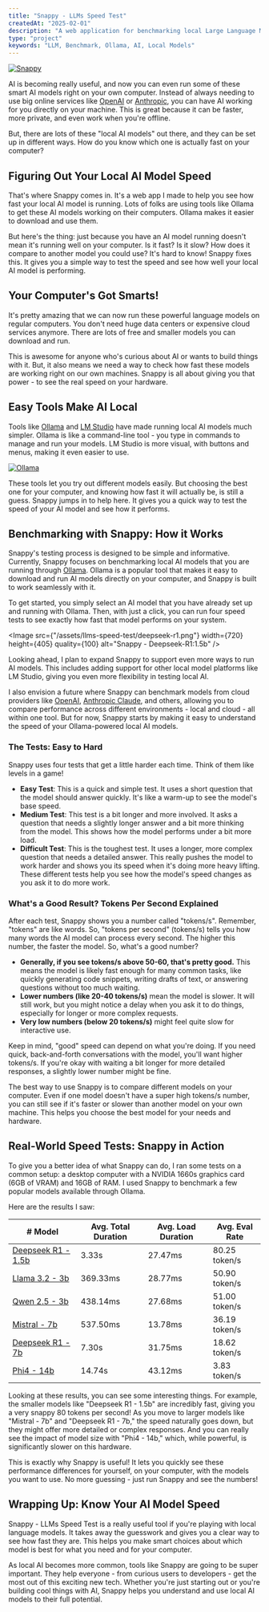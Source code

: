 ```yaml
---
title: "Snappy - LLMs Speed Test"
createdAt: "2025-02-01"
description: "A web application for benchmarking local Large Language Models."
type: "project"
keywords: "LLM, Benchmark, Ollama, AI, Local Models"
---
```


<a href="https://snappy.raulcarini.dev/" target="_blank">
  <Image
    src={"/assets/llms-speed-test/og-image.png"}
    width={720}
    height={405}
    quality={100}
    alt="Snappy"
    priority
  />
</a>

AI is becoming really useful, and now you can even run some of these smart AI models right on your own computer.
Instead of always needing to use big online services like [OpenAI](https://openai.com) or [Anthropic](https://anthropic.com), you can have AI working for you directly on your machine.
This is great because it can be faster, more private, and even work when you're offline.

But, there are lots of these "local AI models" out there, and they can be set up in different ways. How do you know which one is actually fast on your computer?

## Figuring Out Your Local AI Model Speed

That's where Snappy comes in. It's a web app I made to help you see how fast your local AI model is running.
Lots of folks are using tools like Ollama to get these AI models working on their computers. Ollama makes it easier to download and use them.

But here's the thing: just because you have an AI model running doesn't mean it's running well on your computer.
Is it fast? Is it slow? How does it compare to another model you could use? It's hard to know!
Snappy fixes this. It gives you a simple way to test the speed and see how well your local AI model is performing.

## Your Computer's Got Smarts!

It's pretty amazing that we can now run these powerful language models on regular computers. You don't need huge data centers or expensive cloud services anymore.
There are lots of free and smaller models you can download and run.

This is awesome for anyone who's curious about AI or wants to build things with it.
But, it also means we need a way to check how fast these models are working right on our own machines.
Snappy is all about giving you that power - to see the real speed on your hardware.

## Easy Tools Make AI Local

Tools like [Ollama](https://ollama.com) and [LM Studio](https://lmstudio.ai) have made running local AI models much simpler.
Ollama is like a command-line tool - you type in commands to manage and run your models.
LM Studio is more visual, with buttons and menus, making it even easier to use.

<a href="https://ollama.com" target="_blank">
  <Image
    src={"/assets/llms-speed-test/ollama.png"}
    width={720}
    height={339}
    quality={100}
    alt="Ollama"
  />
</a>

These tools let you try out different models easily. But choosing the best one for your computer, and knowing how fast it will actually be, is still a guess.
Snappy jumps in to help here. It gives you a quick way to test the speed of your AI model and see how it performs.

## Benchmarking with Snappy: How it Works

Snappy's testing process is designed to be simple and informative. Currently, Snappy focuses on benchmarking local AI models that you are running through [Ollama](https://ollama.com).
Ollama is a popular tool that makes it easy to download and run AI models directly on your computer, and Snappy is built to work seamlessly with it.

To get started, you simply select an AI model that you have already set up and running with Ollama.
Then, with just a click, you can run four speed tests to see exactly how fast that model performs on your system.

<Image
  src={"/assets/llms-speed-test/deepseek-r1.png"}
  width={720}
  height={405}
  quality={100}
  alt="Snappy - Deepseek-R1:1.5b"
/>

Looking ahead, I plan to expand Snappy to support even more ways to run AI models.
This includes adding support for other local model platforms like LM Studio, giving you even more flexibility in testing local AI.

I also envision a future where Snappy can benchmark models from cloud providers like [OpenAI](https://openai.com), [Anthropic Claude](https://anthropic.com), and others, allowing you to compare performance across different environments - local and cloud - all within one tool.
But for now, Snappy starts by making it easy to understand the speed of your Ollama-powered local AI models.

### The Tests: Easy to Hard

Snappy uses four tests that get a little harder each time. Think of them like levels in a game!

- **Easy Test**: This is a quick and simple test. It uses a short question that the model should answer quickly. It's like a warm-up to see the model's base speed.
- **Medium Test**: This test is a bit longer and more involved. It asks a question that needs a slightly longer answer and a bit more thinking from the model. This shows how the model performs under a bit more load.
- **Difficult Test**: This is the toughest test. It uses a longer, more complex question that needs a detailed answer. This really pushes the model to work harder and shows you its speed when it's doing more heavy lifting.
  These different tests help you see how the model's speed changes as you ask it to do more work.

### What's a Good Result? Tokens Per Second Explained

After each test, Snappy shows you a number called "tokens/s".
Remember, "tokens" are like words. So, "tokens per second" (tokens/s) tells you how many words the AI model can process every second.
The higher this number, the faster the model. So, what's a good number?

- **Generally, if you see tokens/s above 50-60, that's pretty good.**
  This means the model is likely fast enough for many common tasks, like quickly generating code snippets, writing drafts of text, or answering questions without too much waiting.
- **Lower numbers (like 20-40 tokens/s)** mean the model is slower. It will still work, but you might notice a delay when you ask it to do things, especially for longer or more complex requests.
- **Very low numbers (below 20 tokens/s)** might feel quite slow for interactive use.

Keep in mind, "good" speed can depend on what you're doing.
If you need quick, back-and-forth conversations with the model, you'll want higher tokens/s.
If you're okay with waiting a bit longer for more detailed responses, a slightly lower number might be fine.

The best way to use Snappy is to compare different models on your computer.
Even if one model doesn't have a super high tokens/s number, you can still see if it's faster or slower than another model on your own machine.
This helps you choose the best model for your needs and hardware.

## Real-World Speed Tests: Snappy in Action

To give you a better idea of what Snappy can do, I ran some tests on a common setup: a desktop computer with a NVIDIA 1660s graphics card (6GB of VRAM) and 16GB of RAM.
I used Snappy to benchmark a few popular models available through Ollama.

Here are the results I saw:

| # Model                                                           | Avg. Total Duration | Avg. Load Duration | Avg. Eval Rate |
| ----------------------------------------------------------------- | ------------------- | ------------------ | -------------- |
| [Deepseek R1 - 1.5b](https://ollama.com/library/deepseek-r1:1.5b) | 3.33s               | 27.47ms            | 80.25 token/s  |
| [Llama 3.2 - 3b](https://ollama.com/library/llama3.2:3b)          | 369.33ms            | 28.77ms            | 50.90 token/s  |
| [Qwen 2.5 - 3b](https://ollama.com/library/qwen2.5:3b)            | 438.14ms            | 27.68ms            | 51.00 token/s  |
| [Mistral - 7b](https://ollama.com/library/mistral:7b)             | 537.50ms            | 13.78ms            | 36.19 token/s  |
| [Deepseek R1 - 7b](https://ollama.com/library/deepseek-r1:7b)     | 7.30s               | 31.75ms            | 18.62 token/s  |
| [Phi4 - 14b](https://ollama.com/library/phi4:14b)                 | 14.74s              | 43.12ms            | 3.83 token/s   |

Looking at these results, you can see some interesting things.
For example, the smaller models like "Deepseek R1 - 1.5b" are incredibly fast, giving you a very snappy 80 tokens per second!
As you move to larger models like "Mistral - 7b" and "Deepseek R1 - 7b," the speed naturally goes down, but they might offer more detailed or complex responses.
And you can really see the impact of model size with "Phi4 - 14b," which, while powerful, is significantly slower on this hardware.

This is exactly why Snappy is useful! It lets you quickly see these performance differences for yourself, on your computer, with the models you want to use.
No more guessing - just run Snappy and see the numbers!

## Wrapping Up: Know Your AI Model Speed

Snappy - LLMs Speed Test is a really useful tool if you're playing with local language models.
It takes away the guesswork and gives you a clear way to see how fast they are.
This helps you make smart choices about which model is best for what you need and for your computer.

As local AI becomes more common, tools like Snappy are going to be super
important. They help everyone - from curious users to developers - get the most
out of this exciting new tech. Whether you're just starting out or you're
building cool things with AI, Snappy helps you understand and use local AI
models to their full potential.
